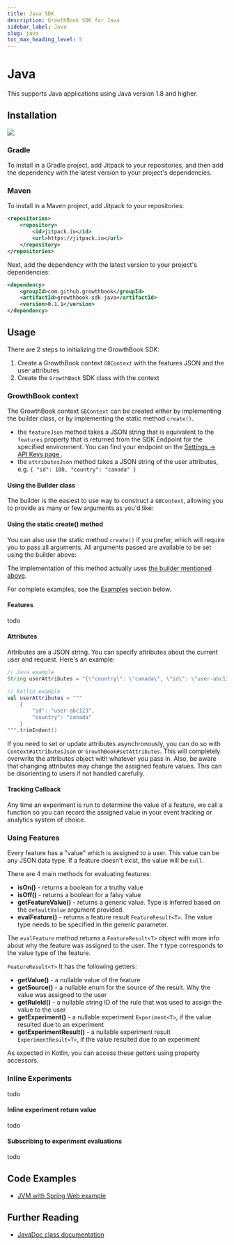 ```yaml
---
title: Java SDK
description: GrowthBook SDK for Java
sidebar_label: Java
slug: java
toc_max_heading_level: 5
---
```



# Java

This supports Java applications using Java version 1.8 and higher.

## Installation

[![](https://jitpack.io/v/growthbook/growthbook-sdk-java.svg)](https://jitpack.io/#growthbook/growthbook-sdk-java)

### Gradle

To install in a Gradle project, add Jitpack to your repositories, and then add the dependency with the latest version to your project's dependencies.

<CodeTabsAddDependencyPartial />

### Maven

To install in a Maven project, add Jitpack to your repositories:

```xml
<repositories>
    <repository>
        <id>jitpack.io</id>
        <url>https://jitpack.io</url>
    </repository>
</repositories>
```

Next, add the dependency with the latest version to your project's dependencies:

```xml
<dependency>
    <groupId>com.github.growthbook</groupId>
    <artifactId>growthbook-sdk-java</artifactId>
    <version>0.1.1</version>
</dependency>
```

## Usage

There are 2 steps to initializing the GrowthBook SDK:

1. Create a GrowthBook context `GBContext` with the features JSON and the user attributes
2. Create the `GrowthBook` SDK class with the context

### GrowthBook context

The GrowthBook context `GBContext` can be created either by implementing the builder class, or by implementing the static method `create()`.

- the `featureJson` method takes a JSON string that is equivalent to the `features` property that is returned from the SDK Endpoint for the specified environment. You can find your endpoint on the [Settings &rarr; API Keys page <ExternalLink/>](https://app.growthbook.io/settings/keys).
- the `attributesJson` method takes a JSON string of the user attributes, e.g. `{ "id": 100, "country": "canada" }`

#### Using the Builder class

The builder is the easiest to use way to construct a `GBContext`, allowing you to provide as many or few arguments as you'd like:

<CodeTabsGBContextBuilderPartial />

#### Using the static create() method

You can also use the static method `create()` if you prefer, which will require you to pass all arguments. All arguments passed are available to be set using the builder above:

<CodeTabsGBContextStaticCreatePartial />

The implementation of this method actually uses [the builder mentioned above](#using-the-builder-class).

For complete examples, see the [Examples](#examples) section below.

#### Features

todo

#### Attributes

Attributes are a JSON string. You can specify attributes about the current user and request. Here's an example:

```java
// Java example
String userAttributes = "{\"country\": \"canada\", \"id\": \"user-abc123\"}";
```

```kotlin
// Kotlin example
val userAttributes = """
    {
        "id": "user-abc123",
        "country": "canada"
    }
""".trimIndent()
```

If you need to set or update attributes asynchronously, you can do so with `Context#attributesJson` or `GrowthBook#setAttributes`. This will completely overwrite the attributes object with whatever you pass in. Also, be aware that changing attributes may change the assigned feature values. This can be disorienting to users if not handled carefully.

#### Tracking Callback

Any time an experiment is run to determine the value of a feature, we call a function so you can record the assigned value in your event tracking or analytics system of choice.

<CodeTabsTrackingCallbackPartial />

### Using Features

Every feature has a "value" which is assigned to a user. This value can be any JSON data type. If a feature doesn't exist, the value will be `null`.

There are 4 main methods for evaluating features:

- **isOn()** - returns a boolean for a truthy value
- **isOff()** - returns a boolean for a falsy value
- **getFeatureValue()** - returns a generic value. Type is inferred based on the `defaultValue` argument provided.
- **evalFeature()** - returns a feature result `FeatureResult<T>`. The value type needs to be specified in the generic parameter.

<CodeTabsUsingFeaturesPartial />

The `evalFeature` method returns a `FeatureResult<T>` object with more info about why the feature was assigned to the user. The `T` type corresponds to the value type of the feature.

`FeatureResult<T>` It has the following getters:

- **getValue()** - a nullable value of the feature
- **getSource()** - a nullable enum for the source of the result. Why the value was assigned to the user
- **getRuleId()** - a nullable string ID of the rule that was used to assign the value to the user
- **getExperiment()** - a nullable experiment `Experiment<T>`, if the value resulted due to an experiment
- **getExperimentResult()** - a nullable experiment result `ExperimentResult<T>`, if the value resulted due to an experiment

As expected in Kotlin, you can access these getters using property accessors.

### Inline Experiments

todo

#### Inline experiment return value

todo

#### Subscribing to experiment evaluations

todo

## Code Examples

- [JVM with Spring Web example <ExternalLink/>](https://github.com/growthbook/examples/tree/main/jvm-spring-web)

## Further Reading

- [JavaDoc class documentation <ExternalLink/>](https://growthbook.github.io/growthbook-sdk-java/)
